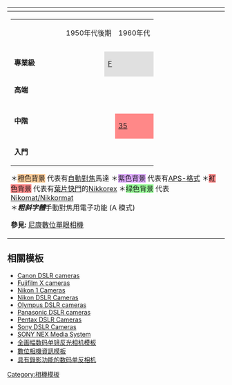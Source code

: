{| class="navbox collapsible autocollapse"
|-
! {{navbar-collapsible| [[尼康]][[單眼相機|單反相機]]發展過程 |Nikon底片單反相機}}
|-
|
{| style="width:100%; table-layout:fixed; margin:0" class="wikitable"
|- style="font-weight:bold"
|rowspan="2" style="width:6.5em"|
|colspan="5"|1950年代後期
|colspan="10"|1960年代
|colspan="10"|1970年代
|colspan="10"|1980年代
|colspan="10"|1990年代
|colspan="10"|2000年代
|colspan="10"|2010年代
|- style="font-weight:bold"
| || || || || || || || || || || || || || || || || || || || || || || || ||
| || || || || || || || || || || || || || || || || || || || || || || || ||
| || || || || || || || || || || || || || ||
|-
|rowspan="2" style="width:6.5em"| '''專業級'''
|colspan="5"|
|colspan="10"|
|colspan="10"|
|colspan="3"|
|colspan="5" style="background:#ffcc99"|[[尼康F3|F3AF]]
|rowspan="2" colspan="8" style="background:#ffcc99"|[[尼康F4|F4]]
|rowspan="2" colspan="8" style="background:#ffcc99"|[[尼康F5|F5]]
|rowspan="2" colspan="16" style="background:#ffcc99"|[[尼康F6|F6]]
|-
|colspan="4"|
|colspan="12" style="background:#e0e0e0"|[[尼康F|F]]
|colspan="9" style="background:#e0e0e0"|[[尼康F2|F2]]
|colspan="8" style="background:#e0e0e0"|[[尼康F3|F3]]
|-
|rowspan="2"| '''高端'''
|rowspan="2" colspan="5"|
|rowspan="2" colspan="10"|
|rowspan="2" colspan="10"|
|colspan="6"|
|colspan="4" style="background:#ffcc99"|[[尼康F-501|F-501 (N2020)]]
|colspan="2" style="background:#ffcc99"|[[尼康F90|F90 (N90)]]
|colspan="7" style="background:#ffcc99"|[[尼康F90#Nikon F90x|F90X (N90s)]]
|colspan="11" style="background:#ffcc99"|[[尼康F100|F100]]
|rowspan="2" colspan="10"|
|-
|colspan="8"|
|colspan="3" style="background:#ffcc99"|[[尼康F-801|F-801 (N8008)]]
|colspan="9" style="background:#ffcc99"|[[尼康F-801S|F-801S (N8008S)]]
|colspan="10" style="background:#ffcc99"|[[尼康F80|F80 (N80)]]
|-
|rowspan="6"| '''中階'''
|rowspan="6" colspan="5"|
|rowspan="2" colspan="5"|
|colspan="2" style="background:#99ff99"|[[Nikkormat#Nikkormat_FT|FT]]
|colspan="8" style="background:#99ff99"|[[Nikkormat#Nikkormat_FTn|FTn]]
|colspan="2" style="background:#99ff99"|[[Nikkormat#Nikkormat_FT2|FT2]]
|colspan="2" style="background:#99ff99"|[[Nikkormat#Nikkormat_FT3|FT3]]
|colspan="1"|
|colspan="10"|
|rowspan="2" colspan="4" style="background:#ffcc99"|[[尼康F-601|F-601 (N6006)]]
|rowspan="2" colspan="9" style="background:#ffcc99"|[[尼康F70|F70 (N70)]]
|rowspan="2" colspan="7" style="background:#ffcc99"|[[尼康F75|F75 (N75)]]
|rowspan="5" colspan="10"|
|-
|colspan="7" style="background:#99ff99"|[[Nikkormat#Nikkormat_FS|FS]]
|colspan="4"|
|colspan="2" style="background:#99ff99"|[[Nikkormat#Nikkormat_ELW|ELW]]
|colspan="5" style="background:#e0e0e0"|[[尼康FE|'''''FE''''']]
|colspan="7" style="background:#e0e0e0"|[[尼康FE2|'''''FE2''''']]
|-
|colspan="2"|
|colspan="8" style="background:#e0e0e0"|[[Nikkorex#Nikkorex_F|Nikkorex F]] / Nikkor J
|colspan="2"|
|colspan="4" style="background:#99ff99"|[[Nikkormat#Nikkormat_EL|'''''EL''''']]
|colspan="1"|
|colspan="2" style="background:#e0e0e0"|[[Nikkormat#Nikon_EL2|'''''EL2''''']]
|colspan="1"|
|colspan="3"|
|colspan="7" style="background:#e0e0e0"|[[尼康FA|'''''FA''''']]
|colspan="6" style="background:#e0e0e0"|[[尼康F601m|'''''F-601M (N6000)''''']]
|colspan="14" style="background:#e0e0e0"|[[尼康FE10|'''''FE10''''']]
|-
|colspan="10"|
|colspan="10"|
|colspan="10"|
|colspan="8"|
|colspan="6" style="background:#ddaaff"|[[Nikon#Film_APS_SLR_cameras|Pronea S]]
|colspan="6"|
|-
|colspan="3"|
|colspan="7" style="background:#ff8888"|[[Nikkorex#Nikkorex_ZOOM_35|Zoom 35]]
|colspan="7"|
|colspan="5" style="background:#e0e0e0"|[[尼康FM|FM]]
|colspan="13" style="background:#e0e0e0"|[[尼康FM2|FM2]]
|colspan="1"|
|colspan="5" style="background:#ddaaff"|[[Nikon#Film_APS_SLR_cameras|Pronea 600i/6i]]
|colspan="9" style="background:#e0e0e0"|[[尼康FM3A|FM3A]]
|-
|colspan="2" style="background:#ff8888"|[[Nikkorex#Nikkorex_35|35]]
|colspan="2" style="background:#ff8888"|[[Nikkorex#Nikkorex_35_II|35 II]]
|colspan="6" style="background:#ff8888"|(Nikon) [[Nikkorex#Nikkorex_Auto_35|Auto 35]]
|colspan="10"|
|colspan="10"|
|colspan="5"|
|colspan="25" style="background:#e0e0e0"|[[Nikon FM10|FM10]]
|-
|rowspan="2"| '''入門'''
|rowspan="2" colspan="5"|
|rowspan="2" colspan="10"|
|colspan="9"|
|colspan="3" style="background:#e0e0e0"|[[尼康EM|EM]]
|colspan="3" style="background:#e0e0e0"|[[尼康FG|FG]]
|colspan="4" style="background:#e0e0e0"|[[尼康F301|F-301 (N2000)]]
|colspan="5" style="background:#ffcc99"|[[尼康F-401S|F-401S (N4004S)]]
|colspan="6" style="background:#ffcc99"|[[尼康F50|F50 (N50)]]
|colspan="10" style="background:#ffcc99"|[[尼康F65|F65 (N65)]]
|rowspan="2" colspan="10"|
|-
|colspan="10"|
|colspan="4"|
|colspan="3" style="background:#e0e0e0"|[[尼康FG20|FG-20]]
|colspan="4" style="background:#ffcc99"|[[尼康F-401|F-401 (N4004)]]
|colspan="8" style="background:#ffcc99"|[[尼康F-401X|F-401X (N5005)]]
|colspan="3" style="background:#ffcc99"|[[尼康F60|F60 (N60)]]
|colspan="8" style="background:#ffcc99"|[[尼康F55|F55 (N55)]]
|}
＊<span style="background:#ffcc99">橙色背景</span> 代表有[[自動對焦|自動對焦]]馬達 ＊<span style="background:#ddaaff">紫色背景</span> 代表有[[先進攝影系統|APS-格式]] ＊<span style="background:#ff8888">紅色背景</span> 代表有[[Shutter (photography)#Diaphragm_shutter|葉片快門]]的[[Nikkorex]] ＊<span style="background:#99ff99">绿色背景</span> 代表[[Nikkormat|Nikomat/Nikkormat]] <br/>
＊<span style="font-style:italic; font-weight:bold">粗斜字體</span>手動對焦用電子功能 (A 模式)

'''參見:''' [[模板:Nikon DSLR Cameras|尼康數位單眼相機]]
|}<noinclude>
{{reflist}}
==相關模板==

* [[Template:Canon DSLR cameras|Canon DSLR cameras]]
* [[Template:Fujifilm X Cameras|Fujifilm X cameras]]
* [[Template:Nikon 1 Cameras|Nikon 1 Cameras]]
* [[Template:Nikon DSLR Cameras|Nikon DSLR Cameras]]
* [[Template:Olympus Digital Camera List|Olympus DSLR cameras]]
* [[Template:Panasonic DSLR cameras|Panasonic DSLR cameras]]
* [[Template:Pentax DSLR Cameras|Pentax DSLR Cameras]]
* [[Template:Sony DSLR Cameras|Sony DSLR Cameras]]
* [[Template:索尼ILCE系列相机|SONY NEX Media System]]
* [[Template:全画幅数码单镜反光相机|全画幅数码单镜反光相机模板]]
* [[Template:Infobox_Digicam|數位相機資訊模板]]
* [[Template:DSLR cameras with movie mode|具有錄影功能的数码单反相机]]

[[Category:相機模板]]
</noinclude>